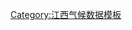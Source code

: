 {{Weather box
|width = auto
|metric first = y
|single line = y
|location = 广昌县气象数据（平均数据自1971年统计至2000年，极端数据自1954年统计至2000年）

|Jan mean C = 6.6
|Feb mean C = 8.4
|Mar mean C = 12.3
|Apr mean C = 18.4
|May mean C = 22.7
|Jun mean C = 26.1
|Jul mean C = 28.8
|Aug mean C = 28.0
|Sep mean C = 24.8
|Oct mean C = 19.8
|Nov mean C = 13.8
|Dec mean C = 8.5
|Year mean C = 

|Jan record high C = 27.7
|Feb record high C = 30.5
|Mar record high C = 32.5
|Apr record high C = 35.5
|May record high C = 36.6
|Jun record high C = 38.4
|Jul record high C = 39.7
|Aug record high C = 40.0
|Sep record high C = 39.2
|Oct record high C = 37.5
|Nov record high C = 31.8
|Dec record high C = 29.3
|Year record high C = 40.0

|Jan high C = 11.3
|Feb high C = 13.0
|Mar high C = 16.7
|Apr high C = 23.2
|May high C = 27.6
|Jun high C = 30.9
|Jul high C = 34.3
|Aug high C = 33.7
|Sep high C = 30.0
|Oct high C = 25.3
|Nov high C = 19.5
|Dec high C = 14.4
|Year high C = 

|Jan low C = 3.4
|Feb low C = 5.4
|Mar low C = 9.2
|Apr low C = 14.9
|May low C = 19.2
|Jun low C = 22.7
|Jul low C = 24.6
|Aug low C = 24.1
|Sep low C = 21.2
|Oct low C = 15.9
|Nov low C = 9.7
|Dec low C = 4.4
|Year low C = 

|Jan record low C = -9.8
|Feb record low C = -6.4
|Mar record low C = -2.6
|Apr record low C = 2.3
|May record low C = 9.0
|Jun record low C = 14.5
|Jul record low C = 19.6
|Aug record low C = 17.1
|Sep record low C = 10.3
|Oct record low C = 1.4
|Nov record low C = -4.1
|Dec record low C = -9.3
|Year record low C = -9.8

|precipitation colour = green
|Jan precipitation mm = 74.9
|Feb precipitation mm = 124.9
|Mar precipitation mm = 214.1
|Apr precipitation mm = 249.1
|May precipitation mm = 274.2
|Jun precipitation mm = 268.2
|Jul precipitation mm = 129.0
|Aug precipitation mm = 129.6
|Sep precipitation mm = 81.8
|Oct precipitation mm = 81.8
|Nov precipitation mm = 58.9
|Dec precipitation mm = 40.7
|Year precipitation mm = 

|Unit precipitation days = 0.1mm
|Jan precipitation days = 13.1
|Feb precipitation days = 15.3
|Mar precipitation days = 19.8
|Apr precipitation days = 19.2
|May precipitation days = 19.0
|Jun precipitation days = 17.2
|Jul precipitation days = 11.3
|Aug precipitation days = 13.1
|Sep precipitation days = 9.9
|Oct precipitation days = 8.3
|Nov precipitation days = 8.0
|Dec precipitation days = 8.2
|Year precipitation days = 
|source = [[中国气象局]]
|accessdate = 2012-12-12
|accessdate2 = 2012-12-12
}}<noinclude>
[[Category:江西气候数据模板]]
</noinclude>